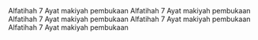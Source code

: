 
<NewCard> 
Alfatihah
  7 Ayat
  makiyah
  pembukaan
</NewCard>

<NewCard> 
Alfatihah
  7 Ayat
  makiyah
  pembukaan
</NewCard>

<NewCard> 
Alfatihah
  7 Ayat
  makiyah
  pembukaan
</NewCard>

<NewCard> 
Alfatihah
  7 Ayat
  makiyah
  pembukaan
</NewCard>

<NewCard> 
Alfatihah
  7 Ayat
  makiyah
  pembukaan
</NewCard>
